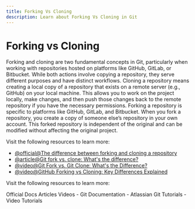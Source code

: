 ```yaml
---
title: Forking Vs Cloning
description: Learn about Forking Vs Cloning in Git
---
```


# Forking vs Cloning

Forking and cloning are two fundamental concepts in Git, particularly when working with repositories hosted on platforms like GitHub, GitLab, or Bitbucket. While both actions involve copying a repository, they serve different purposes and have distinct workflows.
Cloning a repository means creating a local copy of a repository that exists on a remote server (e.g., GitHub) on your local machine. This allows you to work on the project locally, make changes, and then push those changes back to the remote repository if you have the necessary permissions.
Forking a repository is specific to platforms like GitHub, GitLab, and Bitbucket. When you fork a repository, you create a copy of someone else’s repository in your own account. This forked repository is independent of the original and can be modified without affecting the original project.

Visit the following resources to learn more:

- [@official@The difference between forking and cloning a repository](https://github.com/orgs/community/discussions/35849)
- [@article@Git fork vs. clone: What's the difference?](https://www.theserverside.com/answer/Git-fork-vs-clone-Whats-the-difference)
- [@video@Git Fork vs. Git Clone: What's the Difference?](https://youtu.be/6YQxkxw8nhE?si=mJNvcaB4lQccsU57)
- [@video@GitHub Forking vs Cloning: Key Differences Explained](https://youtu.be/yQSjqYs2UBE?si=3BKYtWmkLIMWvA6G)

Visit the following resources to learn more:

<Tabs defaultValue="official">
<TabsList>
<TabsTrigger value="official">Official Docs</TabsTrigger>
<TabsTrigger value="article">Articles</TabsTrigger>
<TabsTrigger value="video">Videos</TabsTrigger>
</TabsList>

<TabsContent value="official">
- <Link href="https://git-scm.com/docs">Git Documentation</Link>
</TabsContent>
<TabsContent value="article">
- <Link href="https://www.atlassian.com/git/tutorials">Atlassian Git Tutorials</Link>
</TabsContent>
<TabsContent value="video">
- <Link href="https://www.youtube.com/results?search_query=git+forking-vs-cloning+tutorial">Video Tutorials</Link>
</TabsContent>
</Tabs>

<Outlet path="5-github/basics/forking-vs-cloning" />
